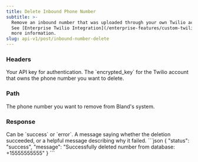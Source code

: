```yaml
---
title: Delete Inbound Phone Number
subtitle: >-
  Remove an inbound number that was uploaded through your own Twilio account.
  See [Enterprise Twilio Integration](/enterprise-features/custom-twilio) for
  more information.
slug: api-v1/post/inbound-number-delete
---
```



### Headers

<ParamField header="authorization" type="string" required>
  Your API key for authentication.
</ParamField>

<ParamField header="encrypted_key" type="string" required>
  The `encrypted_key` for the Twilio account that owns the phone number you want to delete.
</ParamField>

### Path

<ParamField path="phone_number" type="string" required>
  The phone number you want to remove from Bland's system.
</ParamField>

### Response

<ResponseField name="status" type="string">
  Can be `success` or `error`.
</ResponseField>

<ResponseField name="message" type="string">
  A message saying whether the deletion succeeded, or a helpful message describing why it failed.
</ResponseField>

<ResponseExample>
```json
{
  "status": "success",
  "message": "Successfully deleted number from database: +15555555555"
}
```
</ResponseExample>
